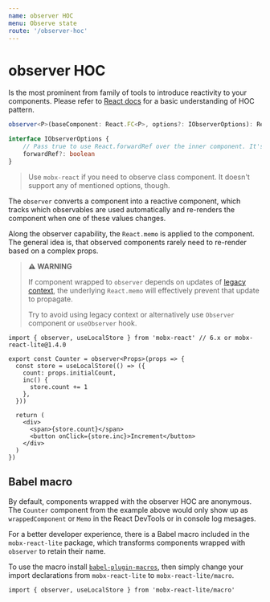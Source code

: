 ```yaml
---
name: observer HOC
menu: Observe state
route: '/observer-hoc'
---
```


# observer HOC

Is the most prominent from family of tools to introduce reactivity to your components. Please refer to [React docs](https://reactjs.org/docs/higher-order-components.html) for a basic understanding of HOC pattern.

```ts
observer<P>(baseComponent: React.FC<P>, options?: IObserverOptions): React.FC<P>

interface IObserverOptions {
    // Pass true to use React.forwardRef over the inner component. It's false by the default.
    forwardRef?: boolean
}
```

> Use `mobx-react` if you need to observe class component. It doesn't support any of mentioned options, though.

The `observer` converts a component into a reactive component, which tracks which observables are used automatically and re-renders the component when one of these values changes.

Along the observer capability, the `React.memo` is applied to the component. The general idea is, that observed components rarely need to re-render based on a complex props.

> **⚠ WARNING**
>
> If component wrapped to `observer` depends on updates of [legacy context](https://reactjs.org/docs/legacy-context.html), the underlying `React.memo` will effectively prevent that update to propagate.
>
> Try to avoid using legacy context or alternatively use `Observer` component or `useObserver` hook.

```tsx
import { observer, useLocalStore } from 'mobx-react' // 6.x or mobx-react-lite@1.4.0

export const Counter = observer<Props>(props => {
  const store = useLocalStore(() => ({
    count: props.initialCount,
    inc() {
      store.count += 1
    },
  }))

  return (
    <div>
      <span>{store.count}</span>
      <button onClick={store.inc}>Increment</button>
    </div>
  )
})
```

## Babel macro

By default, components wrapped with the observer HOC are anonymous. The `Counter` component from the example above would only
show up as `wrappedComponent` or `Memo` in the React DevTools or in console log mesages.

For a better developer experience, there is a Babel macro included in the `mobx-react-lite` package, which
transforms components wrapped with `observer` to retain their name.

To use the macro install [`babel-plugin-macros`](https://github.com/kentcdodds/babel-plugin-macros),
then simply change your import declarations from `mobx-react-lite` to `mobx-react-lite/macro`.

```tsx
import { observer, useLocalStore } from 'mobx-react-lite/macro'
```
